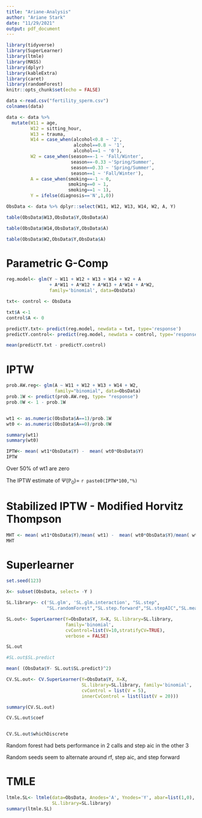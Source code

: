```yaml
---
title: "Ariane-Analysis"
author: "Ariane Stark"
date: "11/29/2021"
output: pdf_document
---
```


```r
library(tidyverse)
library(SuperLearner)
library(ltmle)
library(MASS)
library(dplyr)
library(kableExtra)
library(caret)
library(randomForest)
knitr::opts_chunk$set(echo = FALSE)
```


```r
data <-read.csv("fertility_sperm.csv")
colnames(data)

data <- data %>% 
  mutate(W11 = age,
         W12 = sitting_hour,
         W13 = trauma,
         W14 = case_when(alcohol<0.8 ~ '2',
                         alcohol==0.8 ~ '1',
                         alcohol==1 ~ '0'),
         W2 = case_when(season==-1 ~ 'Fall/Winter',
                        season==-0.33 ~'Spring/Summer',
                        season==0.33 ~ 'Spring/Summer',
                        season==1 ~ 'Fall/Winter'),
         A = case_when(smoking==-1 ~ 0,
                       smoking==0 ~ 1,
                       smoking==1 ~ 1),
         Y = ifelse(diagnosis=='N',1,0))

ObsData <- data %>% dplyr::select(W11, W12, W13, W14, W2, A, Y)
```


```r
table(ObsData$W13,ObsData$Y,ObsData$A)

table(ObsData$W14,ObsData$Y,ObsData$A)

table(ObsData$W2,ObsData$Y,ObsData$A)

```


# Parametric G-Comp

```r

reg.model<- glm(Y ~ W11 + W12 + W13 + W14 + W2 + A
                + A*W11 + A*W12 + A*W13 + A*W14 + A*W2, 
                family='binomial', data=ObsData)

txt<- control <- ObsData

txt$A <-1
control$A <- 0

predictY.txt<- predict(reg.model, newdata = txt, type='response')
predictY.control<- predict(reg.model, newdata = control, type='response')

mean(predictY.txt - predictY.control)


```




# IPTW
```r
prob.AW.reg<- glm(A ~ W11 + W12 + W13 + W14 + W2, 
                  family="binomial", data=ObsData)
prob.1W <- predict(prob.AW.reg, type= "response")
prob.0W <- 1 - prob.1W


wt1 <- as.numeric(ObsData$A==1)/prob.1W
wt0 <- as.numeric(ObsData$A==0)/prob.0W

summary(wt1)
summary(wt0)

IPTW<- mean( wt1*ObsData$Y) -  mean( wt0*ObsData$Y)
IPTW
```
Over 50% of wt1 are zero

The IPTW estimate of $\Psi(\mathbb{P}_0)=$ `r paste0(IPTW*100,"%)`


# Stabilized IPTW - Modified Horvitz Thompson

```r
MHT <- mean( wt1*ObsData$Y)/mean( wt1) -  mean( wt0*ObsData$Y)/mean( wt0)
MHT
```


# Superlearner

```r
set.seed(123)

X<- subset(ObsData, select= -Y )

SL.library<- c('SL.glm', 'SL.glm.interaction', "SL.step",
               "SL.randomForest","SL.step.forward","SL.stepAIC","SL.mean")

SL.out<- SuperLearner(Y=ObsData$Y, X=X, SL.library=SL.library,
                      family='binomial', 
                      cvControl=list(V=10,stratifyCV=TRUE),
                      verbose = FALSE)

SL.out

#SL.out$SL.predict

mean( (ObsData$Y- SL.out$SL.predict)^2)
```


```r
CV.SL.out<- CV.SuperLearner(Y=ObsData$Y, X=X, 
                            SL.library=SL.library, family='binomial',
                            cvControl = list(V = 5), 
                            innerCvControl = list(list(V = 20)))

summary(CV.SL.out)

CV.SL.out$coef


CV.SL.out$whichDiscrete
```
Random forest had bets performance in 2 calls and step aic in the other 3


Random seeds seem to alternate around rf, step aic, and step forward


# TMLE

```r
ltmle.SL<- ltmle(data=ObsData, Anodes='A', Ynodes='Y', abar=list(1,0),
                 SL.library=SL.library)
summary(ltmle.SL)

```


